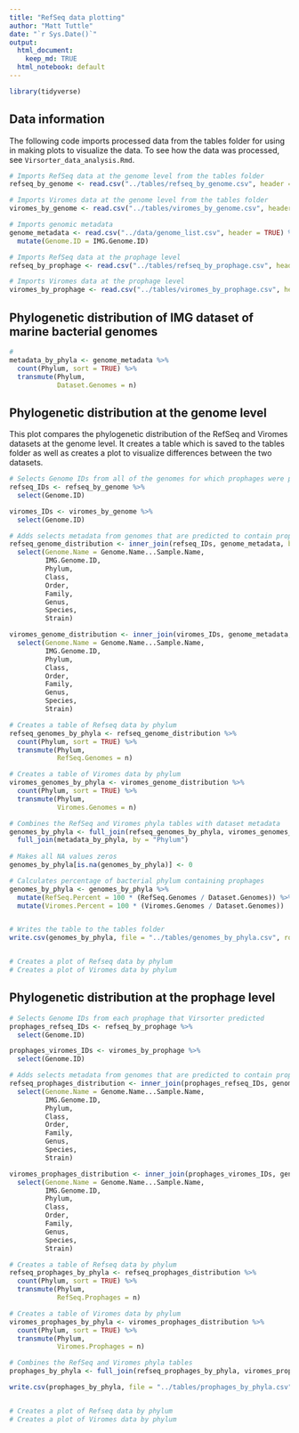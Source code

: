 ```yaml
---
title: "RefSeq data plotting"
author: "Matt Tuttle"
date: "`r Sys.Date()`"
output:
  html_document:
    keep_md: TRUE
  html_notebook: default
---
```


```r

library(tidyverse)

```

## Data information

The following code imports processed data from the tables folder for using in making plots to visualize the data. To see how the data was processed, see `Virsorter_data_analysis.Rmd`.

```r

# Imports RefSeq data at the genome level from the tables folder
refseq_by_genome <- read.csv("../tables/refseq_by_genome.csv", header = TRUE)

# Imports Viromes data at the genome level from the tables folder
viromes_by_genome <- read.csv("../tables/viromes_by_genome.csv", header = TRUE)

# Imports genomic metadata
genome_metadata <- read.csv("../data/genome_list.csv", header = TRUE) %>%
  mutate(Genome.ID = IMG.Genome.ID)

# Imports RefSeq data at the prophage level
refseq_by_prophage <- read.csv("../tables/refseq_by_prophage.csv", header = TRUE)

# Imports Viromes data at the prophage level
viromes_by_prophage <- read.csv("../tables/viromes_by_prophage.csv", header = TRUE)


```

## Phylogenetic distribution of IMG dataset of marine bacterial genomes

```r

# 
metadata_by_phyla <- genome_metadata %>%
  count(Phylum, sort = TRUE) %>%
  transmute(Phylum,
            Dataset.Genomes = n)

```


## Phylogenetic distribution at the genome level

This plot compares the phylogenetic distribution of the RefSeq and Viromes datasets at the genome level. It creates a table which is saved to the tables folder as well as creates a plot to visualize differences between the two datasets.

```r

# Selects Genome IDs from all of the genomes for which prophages were predicted
refseq_IDs <- refseq_by_genome %>%
  select(Genome.ID)

viromes_IDs <- viromes_by_genome %>%
  select(Genome.ID)

# Adds selects metadata from genomes that are predicted to contain prophages
refseq_genome_distribution <- inner_join(refseq_IDs, genome_metadata, by = "Genome.ID") %>%
  select(Genome.Name = Genome.Name...Sample.Name,
         IMG.Genome.ID,
         Phylum,
         Class,
         Order,
         Family,
         Genus,
         Species,
         Strain)

viromes_genome_distribution <- inner_join(viromes_IDs, genome_metadata, by = "Genome.ID") %>%
  select(Genome.Name = Genome.Name...Sample.Name,
         IMG.Genome.ID,
         Phylum,
         Class,
         Order,
         Family,
         Genus,
         Species,
         Strain)

# Creates a table of Refseq data by phylum
refseq_genomes_by_phyla <- refseq_genome_distribution %>%
  count(Phylum, sort = TRUE) %>%
  transmute(Phylum,
            RefSeq.Genomes = n)

# Creates a table of Viromes data by phylum
viromes_genomes_by_phyla <- viromes_genome_distribution %>%
  count(Phylum, sort = TRUE) %>%
  transmute(Phylum,
            Viromes.Genomes = n)

# Combines the RefSeq and Viromes phyla tables with dataset metadata
genomes_by_phyla <- full_join(refseq_genomes_by_phyla, viromes_genomes_by_phyla, by = "Phylum") %>%
  full_join(metadata_by_phyla, by = "Phylum")
  
# Makes all NA values zeros
genomes_by_phyla[is.na(genomes_by_phyla)] <- 0

# Calculates percentage of bacterial phylum containing prophages
genomes_by_phyla <- genomes_by_phyla %>%
  mutate(RefSeq.Percent = 100 * (RefSeq.Genomes / Dataset.Genomes)) %>%
  mutate(Viromes.Percent = 100 * (Viromes.Genomes / Dataset.Genomes))


# Writes the table to the tables folder
write.csv(genomes_by_phyla, file = "../tables/genomes_by_phyla.csv", row.names = FALSE)


# Creates a plot of Refseq data by phylum
# Creates a plot of Viromes data by phylum

```

## Phylogenetic distribution at the prophage level

```r

# Selects Genome IDs from each prophage that Virsorter predicted
prophages_refseq_IDs <- refseq_by_prophage %>%
  select(Genome.ID)

prophages_viromes_IDs <- viromes_by_prophage %>%
  select(Genome.ID)

# Adds selects metadata from genomes that are predicted to contain prophages
refseq_prophages_distribution <- inner_join(prophages_refseq_IDs, genome_metadata, by = "Genome.ID") %>%
  select(Genome.Name = Genome.Name...Sample.Name,
         IMG.Genome.ID,
         Phylum,
         Class,
         Order,
         Family,
         Genus,
         Species,
         Strain)

viromes_prophages_distribution <- inner_join(prophages_viromes_IDs, genome_metadata, by = "Genome.ID") %>%
  select(Genome.Name = Genome.Name...Sample.Name,
         IMG.Genome.ID,
         Phylum,
         Class,
         Order,
         Family,
         Genus,
         Species,
         Strain)

# Creates a table of Refseq data by phylum
refseq_prophages_by_phyla <- refseq_prophages_distribution %>%
  count(Phylum, sort = TRUE) %>%
  transmute(Phylum,
            RefSeq.Prophages = n)

# Creates a table of Viromes data by phylum
viromes_prophages_by_phyla <- viromes_prophages_distribution %>%
  count(Phylum, sort = TRUE) %>%
  transmute(Phylum,
            Viromes.Prophages = n)

# Combines the RefSeq and Viromes phyla tables
prophages_by_phyla <- full_join(refseq_prophages_by_phyla, viromes_prophages_by_phyla, by = "Phylum")

write.csv(prophages_by_phyla, file = "../tables/prophages_by_phyla.csv", row.names = FALSE)


# Creates a plot of Refseq data by phylum
# Creates a plot of Viromes data by phylum


```

